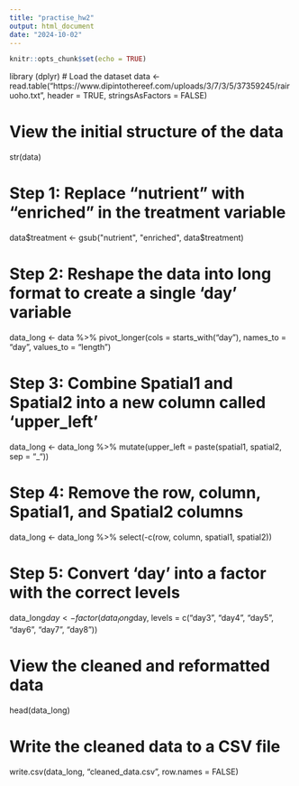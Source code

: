 ```yaml
---
title: "practise_hw2"
output: html_document
date: "2024-10-02"
---
```


```r
knitr::opts_chunk$set(echo = TRUE)
```

library (dplyr)
# Load the dataset
data <- read.table("https://www.dipintothereef.com/uploads/3/7/3/5/37359245/rairuoho.txt", header = TRUE, stringsAsFactors = FALSE)

# View the initial structure of the data
str(data)

# Step 1: Replace "nutrient" with "enriched" in the treatment variable
data$treatment <- gsub("nutrient", "enriched", data$treatment)

# Step 2: Reshape the data into long format to create a single 'day' variable
data_long <- data %>%
  pivot_longer(cols = starts_with("day"), 
               names_to = "day", 
               values_to = "length")

# Step 3: Combine Spatial1 and Spatial2 into a new column called 'upper_left'
data_long <- data_long %>%
  mutate(upper_left = paste(spatial1, spatial2, sep = "_"))

# Step 4: Remove the row, column, Spatial1, and Spatial2 columns
data_long <- data_long %>%
  select(-c(row, column, spatial1, spatial2))

# Step 5: Convert 'day' into a factor with the correct levels
data_long$day <- factor(data_long$day, levels = c("day3", "day4", "day5", "day6", "day7", "day8"))

# View the cleaned and reformatted data
head(data_long)


# Write the cleaned data to a CSV file 
write.csv(data_long, "cleaned_data.csv", row.names = FALSE)





